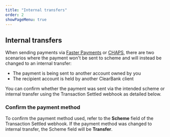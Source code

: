 ```yaml
---
title: "Internal transfers"
order: 2
showPageMenu: true
---
```



## Internal transfers

When sending payments via [Faster Payments](./faster-payments) or [CHAPS](./chaps), there are two scenarios where the payment won't be sent to scheme and will instead be changed to an internal transfer:

- The payment is being sent to another account owned by you
- The recipient account is held by another ClearBank client

You can confirm whether the payment was sent via the intended scheme or internal transfer using the Transaction Settled webhook as detailed below.

### Confirm the payment method

To confirm the payment method used, refer to the **Scheme** field of the Transaction Settled webhook. If the payment method was changed to internal transfer, the Scheme field will be **Transfer**.

<WebhookPlaceholder render='transaction-settled-webhook-v6' />


